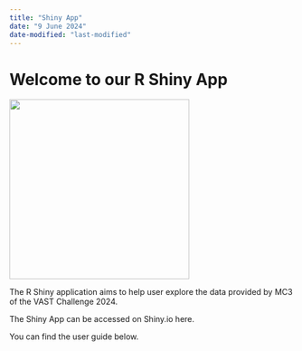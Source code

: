 ```yaml
---
title: "Shiny App"
date: "9 June 2024"
date-modified: "last-modified"
---
```


# Welcome to our R Shiny App

![](images/clipboard-4158208942.png){width="318"}

The R Shiny application aims to help user explore the data provided by MC3 of the VAST Challenge 2024.

The Shiny App can be accessed on Shiny.io here.

You can find the user guide below.
